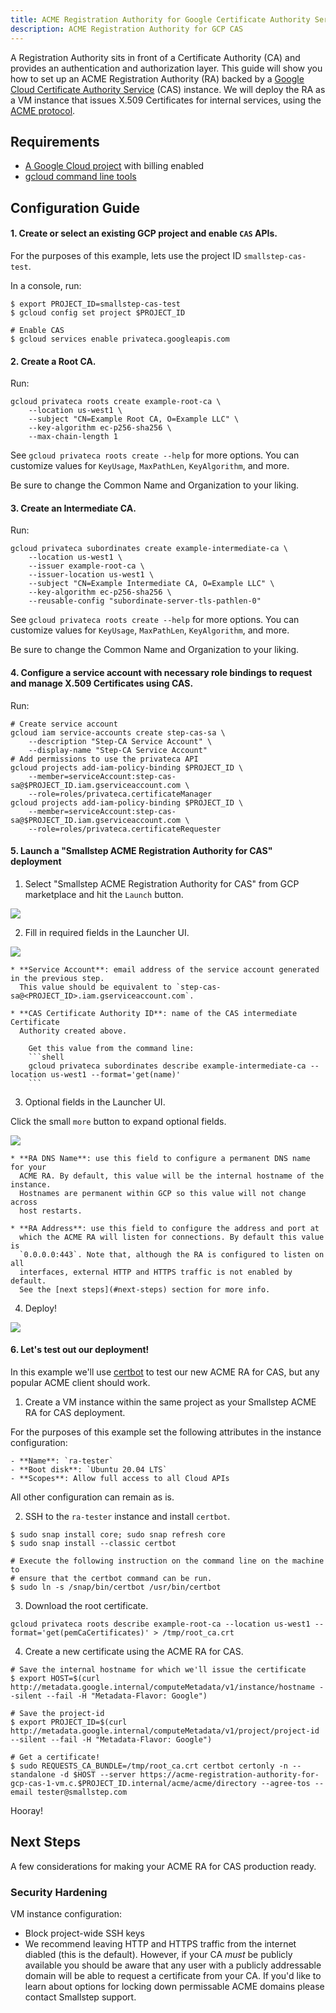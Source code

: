 ```yaml
---
title: ACME Registration Authority for Google Certificate Authority Service
description: ACME Registration Authority for GCP CAS
---
```



A Registration Authority sits in front of a Certificate Authority (CA) and provides an authentication and authorization layer.
This guide will show you how to set up an ACME Registration Authority (RA) backed by a [Google Cloud Certificate Authority Service][cas] (CAS) instance.
We will deploy the RA as a VM instance that issues X.509 Certificates for internal services, using the [ACME protocol][acme].

[cas]: https://cloud.google.com/blog/products/identity-security/introducing-cas-a-cloud-based-managed-ca-for-the-devops-and-iot-world
[acme]: https://en.wikipedia.org/wiki/Automated_Certificate_Management_Environment

## Requirements

- [A Google Cloud project][gcpproject] with billing enabled
- [gcloud command line tools][gcloud]

[gcpproject]: https://console.cloud.google.com/projectselector2/home/dashboard
[gcloud]: https://cloud.google.com/sdk/gcloud

## Configuration Guide

#### 1. Create or select an existing GCP project and enable `CAS` APIs. 

  For the purposes of this example, lets use the project ID `smallstep-cas-test`.
  
  In a console, run:

  ```shell nocopy
  $ export PROJECT_ID=smallstep-cas-test
  $ gcloud config set project $PROJECT_ID

  # Enable CAS
  $ gcloud services enable privateca.googleapis.com
  ```

#### 2. Create a Root CA.

  Run:

   ```shell
   gcloud privateca roots create example-root-ca \
       --location us-west1 \
       --subject "CN=Example Root CA, O=Example LLC" \
       --key-algorithm ec-p256-sha256 \
       --max-chain-length 1
   ```

  <Alert severity="info">
    <div> 
      See <Code>gcloud privateca roots create --help</Code> for more options.
      You can customize values for <Code>KeyUsage</Code>, <Code>MaxPathLen</Code>,
      <Code>KeyAlgorithm</Code>, and more.
    </div>
  </Alert>

  Be sure to change the Common Name and Organization to your liking.

#### 3. Create an Intermediate CA.

  Run:

   ```shell
   gcloud privateca subordinates create example-intermediate-ca \
       --location us-west1 \
       --issuer example-root-ca \
       --issuer-location us-west1 \
       --subject "CN=Example Intermediate CA, O=Example LLC" \
       --key-algorithm ec-p256-sha256 \
       --reusable-config "subordinate-server-tls-pathlen-0"
   ```

  <Alert severity="info">
    <div> 
      See <Code>gcloud privateca roots create --help</Code> for more options.
      You can customize values for  <Code>KeyUsage</Code>, <Code>MaxPathLen</Code>,
      <Code>KeyAlgorithm</Code>, and more.
    </div>
  </Alert>

  Be sure to change the Common Name and Organization to your liking.

#### 4. Configure a service account with necessary role bindings to request and manage X.509 Certificates using CAS. 

  Run:

  ```shell nocopy
  # Create service account
  gcloud iam service-accounts create step-cas-sa \
      --description "Step-CA Service Account" \
      --display-name "Step-CA Service Account"
  # Add permissions to use the privateca API
  gcloud projects add-iam-policy-binding $PROJECT_ID \
      --member=serviceAccount:step-cas-sa@$PROJECT_ID.iam.gserviceaccount.com \
      --role=roles/privateca.certificateManager
  gcloud projects add-iam-policy-binding $PROJECT_ID \
      --member=serviceAccount:step-cas-sa@$PROJECT_ID.iam.gserviceaccount.com \
      --role=roles/privateca.certificateRequester
  ```

#### 5. Launch a "Smallstep ACME Registration Authority for CAS" deployment

1. Select "Smallstep ACME Registration Authority for CAS" from GCP marketplace
and hit the `Launch` button.

  ![](/static/images/cas-launch-image.png)

2. Fill in required fields in the Launcher UI.

  ![](/static/images/cas-required-fields.png)

    * **Service Account**: email address of the service account generated in the previous step.
      This value should be equivalent to `step-cas-sa@<PROJECT_ID>.iam.gserviceaccount.com`.

    * **CAS Certificate Authority ID**: name of the CAS intermediate Certificate
      Authority created above.

        Get this value from the command line:
        ```shell
        gcloud privateca subordinates describe example-intermediate-ca --location us-west1 --format='get(name)'
        ```

3. Optional fields in the Launcher UI.

  Click the small `more` button to expand optional fields.

  ![](/static/images/cas-optional-fields.png)

    * **RA DNS Name**: use this field to configure a permanent DNS name for your
      ACME RA. By default, this value will be the internal hostname of the instance.
      Hostnames are permanent within GCP so this value will not change across
      host restarts.

    * **RA Address**: use this field to configure the address and port at 
      which the ACME RA will listen for connections. By default this value is
      `0.0.0.0:443`. Note that, although the RA is configured to listen on all
      interfaces, external HTTP and HTTPS traffic is not enabled by default. 
      See the [next steps](#next-steps) section for more info.

4. Deploy!

  ![](/static/images/cas-deploy.png)

#### 6. Let's test out our deployment!

In this example we'll use [certbot](https://certbot.eff.org/) to test our 
new ACME RA for CAS, but any popular ACME client should work.

1. Create a VM instance within the same project as your Smallstep ACME RA for CAS deployment.

  For the purposes of this example set the following attributes in the instance 
  configuration:

    - **Name**: `ra-tester`
    - **Boot disk**: `Ubuntu 20.04 LTS`
    - **Scopes**: Allow full access to all Cloud APIs

  All other configuration can remain as is.

2. SSH to the `ra-tester` instance and install `certbot`.

  ```shell nocopy
  $ sudo snap install core; sudo snap refresh core
  $ sudo snap install --classic certbot

  # Execute the following instruction on the command line on the machine to
  # ensure that the certbot command can be run.
  $ sudo ln -s /snap/bin/certbot /usr/bin/certbot
  ```

3. Download the root certificate.

  ```shell
  gcloud privateca roots describe example-root-ca --location us-west1 --format='get(pemCaCertificates)' > /tmp/root_ca.crt
  ```

4. Create a new certificate using the ACME RA for CAS.

  ```
  # Save the internal hostname for which we'll issue the certificate
  $ export HOST=$(curl http://metadata.google.internal/computeMetadata/v1/instance/hostname --silent --fail -H "Metadata-Flavor: Google")

  # Save the project-id
  $ export PROJECT_ID=$(curl http://metadata.google.internal/computeMetadata/v1/project/project-id --silent --fail -H "Metadata-Flavor: Google")

  # Get a certificate!
  $ sudo REQUESTS_CA_BUNDLE=/tmp/root_ca.crt certbot certonly -n --standalone -d $HOST --server https://acme-registration-authority-for-gcp-cas-1-vm.c.$PROJECT_ID.internal/acme/acme/directory --agree-tos --email tester@smallstep.com
  ```

  Hooray!

## Next Steps

A few considerations for making your ACME RA for CAS production ready.

### Security Hardening

VM instance configuration:

- Block project-wide SSH keys
- We recommend leaving HTTP and HTTPS traffic from the internet diabled (this is the default). 
However, if your CA _must_ be publicly available you should be aware that any user with
a publicly addressable domain will be able to request a certificate from your CA. If
you'd like to learn about options for locking down permissable ACME domains please
contact Smallstep support.
